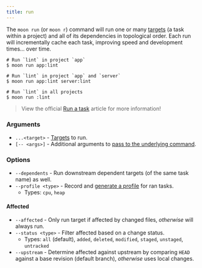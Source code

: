 ```yaml
---
title: run
---
```


The `moon run` (or `moon r`) command will run one or many [targets](../concepts/target) (a task
within a project) and all of its dependencies in topological order. Each run will incrementally
cache each task, improving speed and development times... over time.

```shell
# Run `lint` in project `app`
$ moon run app:lint

# Run `lint` in project `app` and `server`
$ moon run app:lint server:lint

# Run `lint` in all projects
$ moon run :lint
```

> View the official [Run a task](../run-task) article for more information!

### Arguments

- `...<target>` - [Targets](../concepts/target) to run.
- `[-- <args>]` - Additional arguments to
  [pass to the underlying command](../run-task#passing-arguments-to-the-underlying-command).

### Options

- `--dependents` - Run downstream dependent targets (of the same task name) as well.
- `--profile <type>` - Record and [generate a profile](../guides/profile) for ran tasks.
  - Types: `cpu`, `heap`

#### Affected

- `--affected` - Only run target if affected by changed files, _otherwise_ will always run.
- `--status <type>` - Filter affected based on a change status.
  - Types: `all` (default), `added`, `deleted`, `modified`, `staged`, `unstaged`, `untracked`
- `--upstream` - Determine affected against upstream by comparing `HEAD` against a base revision
  (default branch), _otherwise_ uses local changes.
